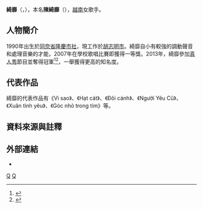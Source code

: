 {{Infobox entertainer
| name                      = 綺靡
| type                      = 女歌手
| genre                     = [[流行_(音樂類型)|流行音乐]]
| image                     = Khoi My.jpg
| image_size                = 
| caption                   = 
| real_name                 = 
| native_name               = Trần Khởi My
| native_name_lang          = vi
| nickname                  = 
| other_name                = Khởi My
| nationality               = {{VIE}}
| birth_name                = 
| birth_date                = {{birth date and age|1990|1|2}}
| birth_place               = {{VNM}}[[同奈省|同奈省]][[隆慶市|隆慶市社]]
| death_date                = 
| death_place               = 
| occupation                = [[歌手|歌手]]
| language                  = 
| alma_mater                = 
| spouse                    = 
| children                  = 
| origin_place              = 
| debut_date                = 
| debut_work                = 
| famous_works              = 
| years_active              = 
| label                     = 
| agent_company             = 
| signature                 = 
| website                   = 
| module6                   = 
| IMDb                      = 
| awards                    = 
}}

'''綺靡'''（{{vie|v=Khởi My}}，{{bd|1990年|1月2日||}}），本名'''陳綺靡'''（{{vie|v=Trần Khởi My}}），[[越南|越南]]女歌手。

==人物簡介==
1990年出生於[[同奈省|同奈省]][[隆慶市|隆慶市社]]，現工作於[[胡志明市|胡志明市]]。綺靡自小有較強的調動聲音和處理音樂的才能，2007年在學校歌唱比賽即獲得一等獎。2013年，綺靡參加[[真人秀|真人秀]]節目{{link-vi|百變大咖秀 (第一季)|Gương mặt thân quen (mùa thứ nhất)}}並奪得冠軍<ref>{{Cite web |title= Gương mặt thân quen: Reality show 'khủng nhất' của VTV3 năm 2013|url = http://guongmatthanquen.vn/news/guong-mat-than-quen-reality-show-khung-nhat-cua-vtv3-nam-2013-75.html|author= Gương Mặt Thân Quen}}</ref><ref>{{Cite web |title= Hành trình chiến thắng Đặng Lệ Quân – Khởi My|url = http://vtv.vn/Hau-truong/Hanh-trinh-chien-thang-Dang-Le-Quan-Khoi-My/60854.vtv|author= VTV Online}}</ref>，一舉獲得更高的知名度。

==代表作品==
綺靡的代表作品有《Vì sao》、《Hạt cát》、《Đôi cánh》、《Người Yêu Cũ》、《Xuân tình yêu》、《Góc nhỏ trong tim》等。

== 資料來源與註釋 ==
{{reflist}}{{noteFoot}}

==外部連結==
* {{Facebook|fc.khoimy}}

[[Category:越南女歌手|Q]]
[[Category:同奈省人|Q]]